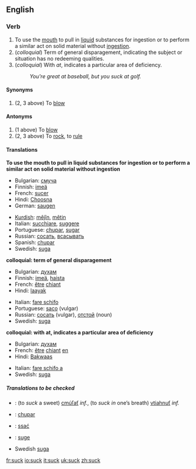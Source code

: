 ==English==

===Verb===
{{en-infl-reg-consonant|suck||}}
# To use the [[mouth]] to pull in [[liquid]] substances for ingestion or to perform a similar act on solid material without [[ingestion]].
# (''colloquial'') Term of general disparagement, indicating the subject or situation has no redeeming qualities.
# (''colloquial'') With ''at'', indicates a particular area of deficiency.
#: ''You're great at baseball, but you suck at golf.''

====Synonyms====
#(2, 3 above) To [[blow]]

====Antonyms====
#(1 above) To [[blow]]
#(2, 3 above) To [[rock]], to [[rule]]

====Translations====
'''To use the mouth to pull in liquid substances for ingestion or to perform a similar act on solid material without ingestion'''
{{top}}
*Bulgarian: [[смуча]]
*Finnish: [[imeä]]
*French:  [[sucer]]
*Hindi: [[Choosna]]
*German: [[saugen]]
{{mid}}
*[[Kurdish]]: [[mêjîn]], [[mêtin]]
*Italian: [[succhiare]], [[suggere]]
*Portuguese: [[chupar]], [[sugar]]
*Russian: [[сосать]], [[всасывать]]
*Spanish: [[chupar]]
*Swedish: [[suga]]
{{bottom}}

'''colloquial: term of general disparagement'''
{{top}}
*Bulgarian: [[духам]]
*Finnish: [[imeä]], [[haista]]
*French:  [[être]] [[chiant]]
*Hindi: [[laayak]]
{{mid}}
*Italian: [[fare schifo]]
*Portuguese: [[saco]] (vulgar)
*Russian: [[сосать]] (vulgar), [[отстой]] (noun)
*Swedish: [[suga]]
{{bottom}}

'''colloquial: with at, indicates a particular area of deficiency'''
{{top}}
*Bulgarian: [[духам]]
*French:  [[être]] [[chiant]] [[en]]
*Hindi: [[Bakwaas]]
{{mid}}
*Italian: [[fare schifo a]]
*Swedish: [[suga]]
{{bottom}}

=====Translations to be checked=====
{{checktrans}}
*{{ttbc|Slovak}}: (to ''suck'' a sweet) [[cmúľať]] ''inf.'', (to ''suck in'' one’s breath) [[vtiahnuť]] ''inf.''
*{{ttbc|Spanish}}:  [[chupar]]
*{{ttbc|Polish}}: [[ssać]]
*{{ttbc|Norwegian}}: [[suge]]
*Swedish [[suga]]

[[fr:suck]]
[[io:suck]]
[[it:suck]]
[[uk:suck]]
[[zh:suck]]